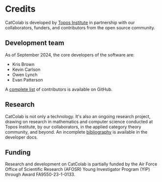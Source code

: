 # Credits

CatColab is developed by [Topos Institute](https://topos.site/) in partnership
with our collaborators, funders, and contributors from the open source
community.

## Development team

As of September 2024, the core developers of the software are:

- Kris Brown
- Kevin Carlson
- Owen Lynch
- Evan Patterson

A [complete
list](https://github.com/ToposInstitute/CatColab/graphs/contributors) of
contributors is available on GitHub.

## Research

CatColab is not only a technology. It's also an ongoing research project,
drawing on research in mathematics and computer science conducted at Topos
Institute, by our collaborators, in the applied category theory community, and
beyond. An incomplete [bibliography](https://next.catcolab.org/dev/bib-0001.xml)
is available in the developer docs.

## Funding

Research and development on CatColab is partially funded by the Air Force Office
of Scientific Research (AFOSR) Young Investigator Program (YIP) through Award
FA9550-23-1-0133.
